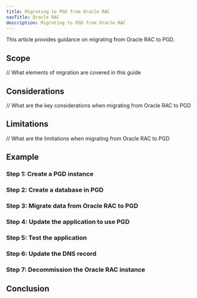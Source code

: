 ```yaml
---
title: Migrating to PGD from Oracle RAC
navTitle: Oracle RAC
description: Migrating to PGD from Oracle RAC
---
```


This article provides guidance on migrating from Oracle RAC to PGD.

## Scope

// What elements of migration are covered in this guide

## Considerations

// What are the key considerations when migrating from Oracle RAC to PGD

## Limitations

// What are the limitations when migrating from Oracle RAC to PGD


## Example

### Step 1: Create a PGD instance

### Step 2: Create a database in PGD

### Step 3: Migrate data from Oracle RAC to PGD

### Step 4: Update the application to use PGD

### Step 5: Test the application

### Step 6: Update the DNS record

### Step 7: Decommission the Oracle RAC instance

## Conclusion

